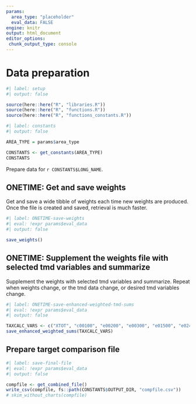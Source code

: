 ```yaml
---
params:
  area_type: "placeholder"
  eval_data: FALSE
engine: knitr  
output: html_document
editor_options: 
 chunk_output_type: console
---
```


# Data preparation

```r
#| label: setup
#| output: false

source(here::here("R", "libraries.R"))
source(here::here("R", "functions.R"))
source(here::here("R", "functions_constants.R"))

```


```r
#| label: constants
#| output: false

AREA_TYPE = params$area_type

CONSTANTS <- get_constants(AREA_TYPE)
CONSTANTS

```

Prepare data for `r CONSTANTS$LONG_NAME`.

## ONETIME: Get and save weights

Get and save a wide tibble of weights each time new weights are produced. Once the file is created and saved, retrieval is much faster.

```r
#| label: ONETIME-save-weights
#| eval: !expr params$eval_data
#| output: false

save_weights()

```

## ONETIME: Supplement the weights file with selected tmd variables and summarize

Supplement the weights with selected tmd variables and summarize. Repeat when weights change, or the tmd data change, or desired tmd variables change.


```r
#| label: ONETIME-save-enhanced-weighted-tmd-sums
#| eval: !expr params$eval_data
#| output: false

TAXCALC_VARS <- c("XTOT", "c00100", "e00200", "e00300", "e01500", "e02400", "e26270", "e18400", "e18500", "iitax")
save_enhanced_weighted_sums(TAXCALC_VARS)

```

## Prepare target comparison file

```r
#| label: save-final-file
#| eval: !expr params$eval_data
#| output: false

compfile <- get_combined_file()
write_csv(compfile, fs::path(CONSTANTS$OUTPUT_DIR, "compfile.csv"))
# skim_without_charts(compfile)

```


